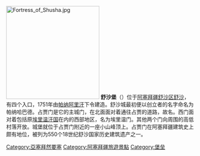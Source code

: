 {{Unreferenced|time=2013-07-12T08:57:06+00:00}}
[[File:Fortress_of_Shusha.jpg|250px]]
'''舒沙堡'''（{{lang-az|Şuşa qalası}}）位于[[阿塞拜疆|阿塞拜疆]][[舒沙区|舒沙区]][[舒沙|舒沙]]，有四个入口，1751年由[[帕纳阿里汗|帕纳阿里汗]]下令建造。舒沙城最初便以创立者的名字命名为帕纳哈巴德。占贾门是它的主城门，在北面面对着通往占贾的道路，故名。西门面对着包括原[[埃里温汗国|埃里温汗国]]在内的西部地区，名为埃里温门。其他两个门向周围的高低村落开放。城堡就位于占贾门附近的一座小山峰顶上。占贾门在阿塞拜疆建筑史上颇有地位，被列为550个18世纪舒沙国家历史建筑遗产之一。

[[Category:亞塞拜然要塞|Category:亞塞拜然要塞]]
[[Category:阿塞拜疆旅遊景點|Category:阿塞拜疆旅遊景點]]
[[Category:堡垒|Category:堡垒]]